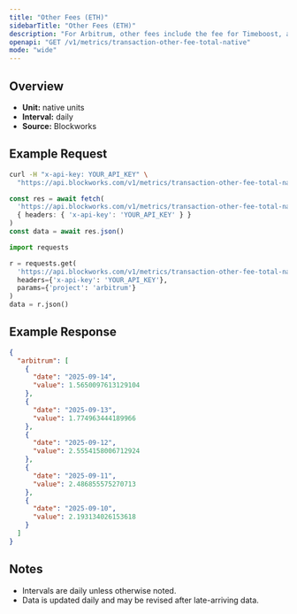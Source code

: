 ```yaml
---
title: "Other Fees (ETH)"
sidebarTitle: "Other Fees (ETH)"
description: "For Arbitrum, other fees include the fee for Timeboost, an priroty auction for access to transactions with no delay compared to 200ms delay for the chain's sequencer"
openapi: "GET /v1/metrics/transaction-other-fee-total-native"
mode: "wide"
---
```


## Overview

- **Unit:** native units
- **Interval:** daily
- **Source:** Blockworks

## Example Request

<CodeGroup>

```bash cURL
curl -H "x-api-key: YOUR_API_KEY" \
  "https://api.blockworks.com/v1/metrics/transaction-other-fee-total-native?project=arbitrum"
```

```typescript TypeScript
const res = await fetch(
  'https://api.blockworks.com/v1/metrics/transaction-other-fee-total-native?project=arbitrum',
  { headers: { 'x-api-key': 'YOUR_API_KEY' } }
)
const data = await res.json()
```

```python Python
import requests

r = requests.get(
  'https://api.blockworks.com/v1/metrics/transaction-other-fee-total-native',
  headers={'x-api-key': 'YOUR_API_KEY'},
  params={'project': 'arbitrum'}
)
data = r.json()
```

</CodeGroup>

## Example Response

```json
{
  "arbitrum": [
    {
      "date": "2025-09-14",
      "value": 1.5650097613129104
    },
    {
      "date": "2025-09-13",
      "value": 1.774963444189966
    },
    {
      "date": "2025-09-12",
      "value": 2.5554158006712924
    },
    {
      "date": "2025-09-11",
      "value": 2.486855575270713
    },
    {
      "date": "2025-09-10",
      "value": 2.193134026153618
    }
  ]
}
```

## Notes
- Intervals are daily unless otherwise noted.
- Data is updated daily and may be revised after late-arriving data.